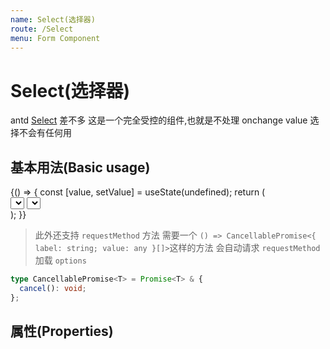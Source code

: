 ```yaml
---
name: Select(选择器)
route: /Select
menu: Form Component
---
```



# Select(选择器)

antd [Select](https://ant.design/components/select-cn/) 差不多
这是一个完全受控的组件,也就是不处理 onchange value 选择不会有任何用

## 基本用法(Basic usage)

<Playground>
  {() => {
    const [value, setValue] = useState(undefined);
    return (
      <div>
        <Select onChange={setValue} value={value}>
          <Select.Option value="清华">清华</Select.Option>
          <Select.Option value="北大">北大</Select.Option>
        </Select>
        <Select
          onChange={setValue}
          value={value}
          options={[
            { label: '清华', value: '清华' },
            { label: '北大', value: '北大' },
          ]}
        />
      </div>
    );
  }}
</Playground>

> 此外还支持 `requestMethod` 方法 需要一个 `() => CancellablePromise<{ label: string; value: any }[]>`这样的方法
> 会自动请求 `requestMethod` 加载 `options`

```ts
type CancellablePromise<T> = Promise<T> & {
  cancel(): void;
};
```

## 属性(Properties)

<Props of={Select} />
